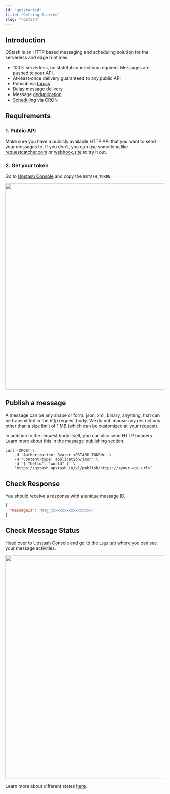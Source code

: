 ```yaml
---
id: "getstarted"
title: "Getting Started"
slug: "/qstash"
---
```


## Introduction

QStash is an HTTP based messaging and scheduling solution for the serverless and
edge runtimes.

- 100% serverless, no stateful connections required. Messages are pushed to your
  API.
- At-least-once delivery guaranteed to any public API
- Pubsub via [topics](/qstash/features/topics)
- [Delay](/qstash/features/delay) message delivery
- Message [deduplication](/qstash/features/deduplication)
- [Scheduling](/qstash/features/schedules) via CRON

## Requirements

### 1. Public API

Make sure you have a publicly available HTTP API that you want to send your
messages to. If you don't, you can use something like
[requestcatcher.com](https://requestcatcher.com/) or
[webhook.site](https://webhook.site/) to try it out.

### 2. Get your token

Go to [Upstash Console](https://console.upstash.com/qstash) and copy the
`QSTASH_TOKEN`.

<img class="ss" src="/img/qstash/rest_token.png" width="649" />

## Publish a message

A message can be any shape or form: json, xml, binary, anything, that can be
transmitted in the http request body. We do not impose any restrictions other
than a size limit of 1 MB (which can be customized at your request).

In addition to the request body itself, you can also send HTTP headers. Learn
more about this in the [message publishing section](/qstash/howto/publishing).

```
curl -XPOST \
    -H 'Authorization: Bearer <QSTASH_TOKEN>' \
    -H "Content-type: application/json" \
    -d '{ "hello": "world" }' \
    'https://qstash.upstash.io/v1/publish/https://<your-api-url>'
```

## Check Response

You should receive a response with a unique message ID.

```json
{
  "messageId": "msg_xxxxxxxxxxxxxxxxxx"
}
```

## Check Message Status

Head over to [Upstash Console](https://console.upstash.com/qstash) and go to the
`Logs` tab where you can see your message activities.

<img class="ss" src="/img/qstash/log.png" width="705" />

Learn more about different states [here](/qstash/howto/debug-logs).
